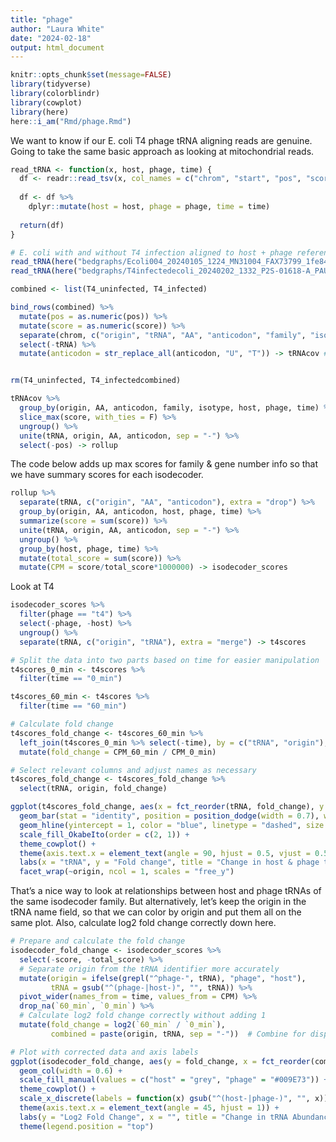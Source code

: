 ```yaml
---
title: "phage"
author: "Laura White"
date: "2024-02-18"
output: html_document
---
```


```r
knitr::opts_chunk$set(message=FALSE)
library(tidyverse)
library(colorblindr)
library(cowplot)
library(here)
here::i_am("Rmd/phage.Rmd")
```
We want to know if our E. coli T4  phage tRNA aligning reads are genuine.
Going to take the same basic approach as looking at mitochondrial reads.
```r
read_tRNA <- function(x, host, phage, time) {
  df <- readr::read_tsv(x, col_names = c("chrom", "start", "pos", "score"), show_col_types = FALSE)
  
  df <- df %>%
    dplyr::mutate(host = host, phage = phage, time = time)
  
  return(df)
}

# E. coli with and without T4 infection aligned to host + phage reference
read_tRNA(here("bedgraphs/Ecoli004_20240105_1224_MN31004_FAX73799_1fe84761.rna004_130bps_sup@v5.0.0.T4ref.bwa_full_length.bam.fl.bg"), "ecoli", "t4", "0_min") -> T4_uninfected
read_tRNA(here("bedgraphs/T4infectedecoli_20240202_1332_P2S-01618-A_PAU05281_fd3805fc.rna004_130bps_sup@v5.0.0.T4ref.bwa_full_length.bam.fl.bg"), "ecoli", "t4", "60_min") -> T4_infected

combined <- list(T4_uninfected, T4_infected)

bind_rows(combined) %>%
  mutate(pos = as.numeric(pos)) %>%
  mutate(score = as.numeric(score)) %>%
  separate(chrom, c("origin", "tRNA", "AA", "anticodon", "family", "isotype")) %>%
  select(-tRNA) %>%
  mutate(anticodon = str_replace_all(anticodon, "U", "T")) -> tRNAcov # u and t inconsistency across refs


rm(T4_uninfected, T4_infectedcombined)
```

```r
tRNAcov %>%
  group_by(origin, AA, anticodon, family, isotype, host, phage, time) %>%
  slice_max(score, with_ties = F) %>%
  ungroup() %>%
  unite(tRNA, origin, AA, anticodon, sep = "-") %>%
  select(-pos) -> rollup
```
The code below adds up max scores for family & gene number info so that we have summary scores for each isodecoder.
```r
rollup %>%
  separate(tRNA, c("origin", "AA", "anticodon"), extra = "drop") %>%
  group_by(origin, AA, anticodon, host, phage, time) %>%
  summarize(score = sum(score)) %>%
  unite(tRNA, origin, AA, anticodon, sep = "-") %>%
  ungroup() %>%
  group_by(host, phage, time) %>%
  mutate(total_score = sum(score)) %>%
  mutate(CPM = score/total_score*1000000) -> isodecoder_scores
```
Look at T4
```r
isodecoder_scores %>%
  filter(phage == "t4") %>%
  select(-phage, -host) %>%
  ungroup() %>%
  separate(tRNA, c("origin", "tRNA"), extra = "merge") -> t4scores

# Split the data into two parts based on time for easier manipulation
t4scores_0_min <- t4scores %>%
  filter(time == "0_min")

t4scores_60_min <- t4scores %>%
  filter(time == "60_min")

# Calculate fold change
t4scores_fold_change <- t4scores_60_min %>%
  left_join(t4scores_0_min %>% select(-time), by = c("tRNA", "origin"), suffix = c("_60_min", "_0_min")) %>%
  mutate(fold_change = CPM_60_min / CPM_0_min)

# Select relevant columns and adjust names as necessary
t4scores_fold_change <- t4scores_fold_change %>%
  select(tRNA, origin, fold_change)

ggplot(t4scores_fold_change, aes(x = fct_reorder(tRNA, fold_change), y = fold_change)) +
  geom_bar(stat = "identity", position = position_dodge(width = 0.7), width = 0.6) +
  geom_hline(yintercept = 1, color = "blue", linetype = "dashed", size = .5, alpha = .5) +
  scale_fill_OkabeIto(order = c(2, 1)) +
  theme_cowplot() +
  theme(axis.text.x = element_text(angle = 90, hjust = 0.5, vjust = 0.5)) +
  labs(x = "tRNA", y = "Fold change", title = "Change in host & phage tRNA expression on \n T4 phage infection of E. coli") +
  facet_wrap(~origin, ncol = 1, scales = "free_y")
```
That's a nice way to look at relationships between host and phage tRNAs of the same isodecoder family. 
But alternatively, let's keep the origin in the tRNA name field, so that we can color by origin and put them all on the same plot.
Also, calculate log2 fold change correctly down here.
```r

# Prepare and calculate the fold change
isodecoder_fold_change <- isodecoder_scores %>%
  select(-score, -total_score) %>%
  # Separate origin from the tRNA identifier more accurately
  mutate(origin = ifelse(grepl("^phage-", tRNA), "phage", "host"),
         tRNA = gsub("^(phage-|host-)", "", tRNA)) %>%
  pivot_wider(names_from = time, values_from = CPM) %>%
  drop_na(`60_min`, `0_min`) %>%
  # Calculate log2 fold change correctly without adding 1
  mutate(fold_change = log2(`60_min` / `0_min`),
         combined = paste(origin, tRNA, sep = "-"))  # Combine for display

# Plot with corrected data and axis labels
ggplot(isodecoder_fold_change, aes(y = fold_change, x = fct_reorder(combined, fold_change), fill = origin)) +
  geom_col(width = 0.6) +
  scale_fill_manual(values = c("host" = "grey", "phage" = "#009E73")) +  # Custom colors
  theme_cowplot() +
  scale_x_discrete(labels = function(x) gsub("^(host-|phage-)", "", x)) +
  theme(axis.text.x = element_text(angle = 45, hjust = 1)) +
  labs(y = "Log2 Fold Change", x = "", title = "Change in tRNA Abundance on T4 Infection of E. coli") +
  theme(legend.position = "top")

```

